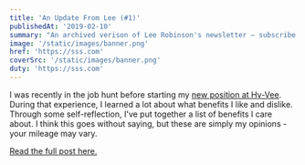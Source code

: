 ```yaml
---
title: 'An Update From Lee (#1)'
publishedAt: '2019-02-10'
summary: "An archived verison of Lee Robinson's newsletter – subscribe to get early access."
image: '/static/images/banner.png'
href: 'https://sss.com'
coverSrc: '/static/images/banner.png'
duty: 'https://sss.com'
---
```


I was recently in the job hunt before starting my [new position at Hy-Vee](/blog/joining-hy-vee).
During that experience, I learned a lot about what benefits I like and dislike.
Through some self-reflection, I've put together a list of benefits I care about.
I think this goes without saying, but these are simply my opinions - your mileage may vary.

[Read the full post here.](/blog/benefits-i-care-about-in-2019)
